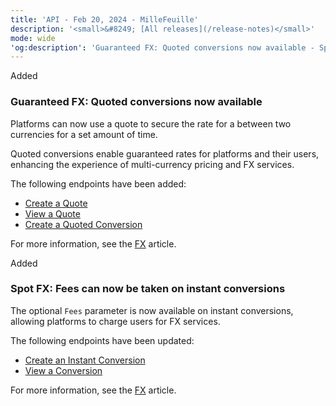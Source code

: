```yaml
---
title: 'API - Feb 20, 2024 - MilleFeuille'  
description: '<small>&#8249; [All releases](/release-notes)</small>'  
mode: wide  
'og:description': 'Guaranteed FX: Quoted conversions now available - Spot FX: Fees can now be taken on instant conversions'  
---
```



<div class="release-notes-page">

<div class="pill pill-green rn-pill">Added</div> 
  
### Guaranteed FX: Quoted conversions now available  

Platforms can now use a quote to secure the rate for a <Conversion content="conversion" /> between two currencies for a set amount of time.  

Quoted conversions enable guaranteed rates for platforms and their users, enhancing the experience of multi-currency pricing and FX services.  

The following endpoints have been added:   
- <a href="/api-reference/quotes/create-quote">Create a Quote</a>
- <a href="/api-reference/quotes/view-quote">View a Quote</a>
- <a href="/api-reference/conversions/create-instant-conversion-user-wallets">Create a Quoted Conversion</a>

For more information, see the <a href="/guides/fx">FX</a> article.

<div class="pill pill-green rn-pill">Added</div> 

### Spot FX: Fees can now be taken on instant conversions  

The optional `Fees` parameter is now available on instant conversions, allowing platforms to charge users for FX services.  

The following endpoints have been updated:   
- <a href="/api-reference/conversions/create-instant-conversion-user-wallets">Create an Instant Conversion</a>
- <a href="/api-reference/conversions/">View a Conversion</a>

For more information, see the <a href="/guides/fx">FX</a> article.

</div>